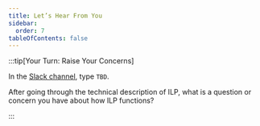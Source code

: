 ```yaml
---
title: Let’s Hear From You
sidebar:
  order: 7
tableOfContents: false
---
```



:::tip[Your Turn: Raise Your Concerns]

In the [Slack channel](https://app.slack.com/client/T0KKJC1N1/C06MAS29NF4), type `TBD`.

After going through the technical description of ILP, what is a question or concern you have about how ILP functions?

:::

<CompletionTracker postId="lets-hear-from-you" client:only="react" />
